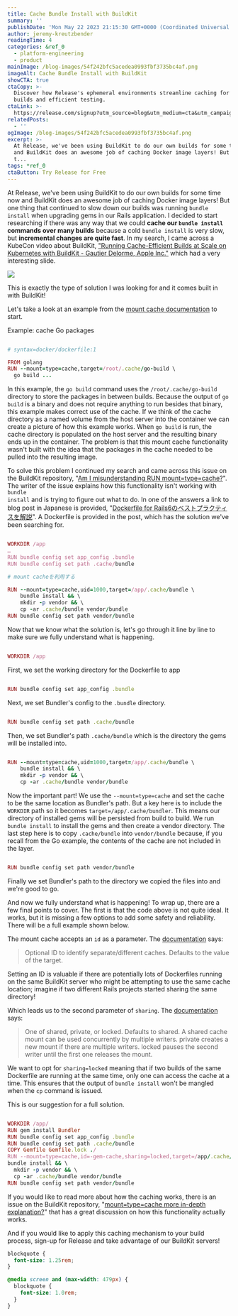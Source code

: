 ```yaml
---
title: Cache Bundle Install with BuildKit
summary: ''
publishDate: 'Mon May 22 2023 21:15:30 GMT+0000 (Coordinated Universal Time)'
author: jeremy-kreutzbender
readingTime: 4
categories: &ref_0
  - platform-engineering
  - product
mainImage: /blog-images/54f242bfc5acedea0993fbf3735bc4af.png
imageAlt: Cache Bundle Install with BuildKit
showCTA: true
ctaCopy: >-
  Discover how Release's ephemeral environments streamline caching for faster
  builds and efficient testing.
ctaLink: >-
  https://release.com/signup?utm_source=blog&utm_medium=cta&utm_campaign=blog-cta&utm_content=cache-bundle-install-with-buildkit
relatedPosts:
  - ''
ogImage: /blog-images/54f242bfc5acedea0993fbf3735bc4af.png
excerpt: >-
  At Release, we've been using BuildKit to do our own builds for some time now
  and BuildKit does an awesome job of caching Docker image layers! But one thing
  t...
tags: *ref_0
ctaButton: Try Release for Free
---
```


At Release, we've been using BuildKit to do our own builds for some time now and BuildKit does an awesome job of caching Docker image layers! But one thing that continued to slow down our builds was running <code inline>bundle install</code> when upgrading gems in our Rails application. I decided to start researching if there was any way that we could **cache our <code inline>bundle install</code> commands over many builds** because a cold <code inline>bundle install</code> is very slow, but **incremental changes are quite fast**. In my search, I came across a KubeCon video about BuildKit, ["Running Cache-Efficient Builds at Scale on Kubernetes with BuildKit - Gautier Delorme, Apple Inc."](https://www.youtube.com/watch?v=wTENRhYt3mw) which had a very interesting slide.

![](/blog-images/271d7cec8f533d977b812f76403497cd.png)

This is exactly the type of solution I was looking for and it comes built in with BuildKit!

Let's take a look at an example from the [mount cache documentation](https://docs.docker.com/engine/reference/builder/#run---mounttypecache) to start.

Example: cache Go packages

```ruby line-numbers

# syntax=docker/dockerfile:1

FROM golang
RUN --mount=type=cache,target=/root/.cache/go-build \
  go build ...

```

In this example, the <code inline>go build</code> command uses the <code inline>/root/.cache/go-build</code> directory to store the packages in between builds. Because the output of <code inline>go build</code> is a binary and does not require anything to run besides that binary, this example makes correct use of the cache. If we think of the cache directory as a named volume from the host server into the container we can create a picture of how this example works. When <code inline>go build</code> is run, the cache directory is populated on the host server and the resulting binary ends up in the container. The problem is that this mount cache functionality wasn't built with the idea that the packages in the cache needed to be pulled into the resulting image.

To solve this problem I continued my search and came across this issue on the BuildKit repository, "[Am I misunderstanding RUN mount=type=cache?](https://github.com/moby/buildkit/issues/1173)". The writer of the issue explains how this functionality isn't working with <code inline>bundle install</code> and is trying to figure out what to do. In one of the answers a link to blog post in Japanese is provided, "[Dockerfile for Rails6のベストプラクティスを解説](https://qiita.com/k_kind/items/836bc7ba2e33dc2ed3e7)". A Dockerfile is provided in the post, which has the solution we've been searching for.

```ruby line-numbers

WORKDIR /app
…
RUN bundle config set app_config .bundle
RUN bundle config set path .cache/bundle

# mount cacheを利用する

RUN --mount=type=cache,uid=1000,target=/app/.cache/bundle \
    bundle install && \
    mkdir -p vendor && \
    cp -ar .cache/bundle vendor/bundle
RUN bundle config set path vendor/bundle

```

Now that we know what the solution is, let's go through it line by line to make sure we fully understand what is happening.

```ruby line-numbers

WORKDIR /app

```

First, we set the working directory for the Dockerfile to app

```ruby line-numbers

RUN bundle config set app_config .bundle

```

Next, we set Bundler's config to the <code inline>.bundle</code> directory.

```ruby line-numbers

RUN bundle config set path .cache/bundle

```

Then, we set Bundler's path <code inline>.cache/bundle</code> which is the directory the gems will be installed into.

```ruby line-numbers

RUN --mount=type=cache,uid=1000,target=/app/.cache/bundle \
    bundle install && \
    mkdir -p vendor && \
    cp -ar .cache/bundle vendor/bundle

```

Now the important part! We use the <code inline>--mount=type=cache</code> and set the cache to be the same location as Bundler's path. But a key here is to include the <code inline>WORKDIR</code> path so it becomes <code inline>target=/app/.cache/bundler</code>. This means our directory of installed gems will be persisted from build to build. We run <code inline>bundle install</code> to install the gems and then create a vendor directory. The last step here is to copy <code inline>.cache/bundle</code> into <code inline>vendor/bundle</code> because, if you recall from the Go example, the contents of the cache are not included in the layer.

```ruby line-numbers

RUN bundle config set path vendor/bundle

```

Finally we set Bundler's path to the directory we copied the files into and we're good to go.

And now we fully understand what is happening! To wrap up, there are a few final points to cover. The first is that the code above is not quite ideal. It works, but it is missing a few options to add some safety and reliability. There will be a full example shown below.

The mount cache accepts an <code inline>id</code> as a parameter. The [documentation](https://docs.docker.com/engine/reference/builder/#run---mounttypecache) says:

> Optional ID to identify separate/different caches. Defaults to the value of the target.

Setting an ID is valuable if there are potentially lots of Dockerfiles running on the same BuildKit server who might be attempting to use the same cache location; imagine if two different Rails projects started sharing the same directory! 

Which leads us to the second parameter of <code inline>sharing</code>. The [documentation](https://docs.docker.com/engine/reference/builder/#run---mounttypecache) says: 

> One of shared, private, or locked. Defaults to shared. A shared cache mount can be used concurrently by multiple writers. private creates a new mount if there are multiple writers. locked pauses the second writer until the first one releases the mount.

We want to opt for <code inline>sharing=locked</code> meaning that if two builds of the same Dockerfile are running at the same time, only one can access the cache at a time. This ensures that the output of <code inline>bundle install</code> won't be mangled when the <code inline>cp</code> command is issued.

This is our suggestion for a full solution.

```ruby line-numbers

WORKDIR /app/
RUN gem install Bundler
RUN bundle config set app_config .bundle
RUN bundle config set path .cache/bundle
COPY Gemfile Gemfile.lock ./
RUN --mount=type=cache,id=-gem-cache,sharing=locked,target=/app/.cache/bundle \
bundle install && \
  mkdir -p vendor && \
  cp -ar .cache/bundle vendor/bundle
RUN bundle config set path vendor/bundle

```

If you would like to read more about how the caching works, there is an issue on the BuildKit repository, "[mount=type=cache more in-depth explanation?](https://github.com/moby/buildkit/issues/1673)" that has a great discussion on how this functionality actually works.

And if you would like to apply this caching mechanism to your build process, sign-up for Release and take advantage of our BuildKit servers!

```css
blockquote { 
  font-size: 1.25rem; 
} 

@media screen and (max-width: 479px) { 
  blockquote { 
    font-size: 1.0rem; 
  } 
}
